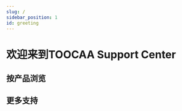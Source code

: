 ```yaml
---
slug: /
sidebar_position: 1
id: greeting
---
```


# 欢迎来到TOOCAA Support Center

## 按产品浏览

<cardbox>
  <card
    href="./toocaal2/"
    title="TOOCAA L2"
    img={'http://wiki-toocaa.oss-cn-hongkong.aliyuncs.com/wiki/20241221-111714.png'}
  />

<card
  href="./docs/toocaa-l2/TOOCAA-L2-Accessories/5-in-1-rotary-for-l2.md/"
  title="五合一旋转配件"
  img="http://wiki-toocaa.oss-cn-hongkong.aliyuncs.com/%E6%97%8B%E8%BD%AC%E9%85%8D%E4%BB%B6/Frame%201.jpg"
/>


<card
  href="./toocaa-l2/TOOCAA-L2-Accessories/Laser-Module/"
  title="激光模块"
  img="http://wiki-toocaa.oss-cn-hongkong.aliyuncs.com/wiki/11111.png"
/>

<card
  href="./docs/toocaa-l2/TOOCAA-L2-Accessories/Smoke-Purifier"
  title="智能摄像头"
  img="http://wiki-toocaa.oss-cn-hongkong.aliyuncs.com/%E6%91%84%E5%83%8F%E5%A4%B4/%E4%B8%BB%E5%9B%BE.jpg"
/>

<card
  href="./docs/toocaa-l2/TOOCAA-L2-Accessories/smart-camera.md"
  title="空气净化器"
  img="http://wiki-toocaa.oss-cn-hongkong.aliyuncs.com/%E6%91%84%E5%83%8F%E5%A4%B4/%E7%A9%BA%E6%B0%94%E5%87%80%E5%8C%96%E5%99%A8.png"
/>

</cardbox>

## 更多支持

<cardbox>
  <card
    href="./docs/toocaa-l2/faq.md"
    title="FAQ"
    img={'http://wiki-toocaa.oss-cn-hongkong.aliyuncs.com/%E6%97%8B%E8%BD%AC%E9%85%8D%E4%BB%B6/QA.png'}
  />

</cardbox>

